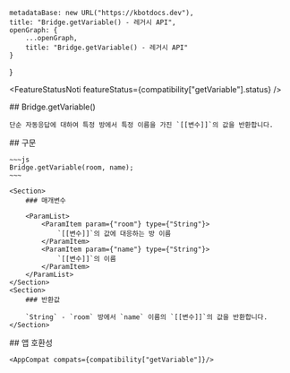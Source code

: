 
    metadataBase: new URL("https://kbotdocs.dev"),
    title: "Bridge.getVariable() - 레거시 API",
    openGraph: {
        ...openGraph,
        title: "Bridge.getVariable() - 레거시 API"
    }
}

<FeatureStatusNoti featureStatus={compatibility["getVariable"].status} />
<Section>
    ## Bridge.getVariable()

    단순 자동응답에 대하여 특정 방에서 특정 이름을 가진 `[[변수]]`의 값을 반환합니다.
</Section>
<Section>
    ## 구문

    ~~~js
    Bridge.getVariable(room, name);
    ~~~

    <Section>
        ### 매개변수

        <ParamList>
            <ParamItem param={"room"} type={"String"}>
                `[[변수]]`의 값에 대응하는 방 이름
            </ParamItem>
            <ParamItem param={"name"} type={"String"}>
                `[[변수]]`의 이름
            </ParamItem>
        </ParamList>
    </Section>
    <Section>
        ### 반환값

        `String` - `room` 방에서 `name` 이름의 `[[변수]]`의 값을 반환합니다.
    </Section>
</Section>
<Section>
    ## 앱 호환성

    <AppCompat compats={compatibility["getVariable"]}/>
</Section>